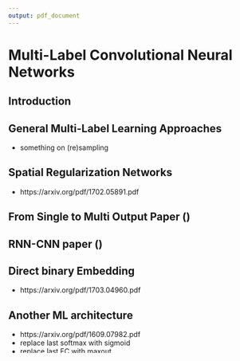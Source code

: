 ```yaml
---
output: pdf_document
---
```


# Multi-Label Convolutional Neural Networks

## Introduction

## General Multi-Label Learning Approaches

+ something on (re)sampling

## Spatial Regularization Networks

+ https://arxiv.org/pdf/1702.05891.pdf

## From Single to Multi Output Paper ()

## RNN-CNN paper ()

## Direct binary Embedding

+ https://arxiv.org/pdf/1703.04960.pdf

## Another ML architecture

+ https://arxiv.org/pdf/1609.07982.pdf
+ replace last softmax with sigmoid
+ replace last FC with maxout
+ replace last pooling with spatial pyramid pooling
+ other option use FCN with global max pool at end before sigmoid
+ dropout only on first layers after representation (fixed VGG)
+ note they also used dropout at testing and then combined for mean prediction

## Is object localization for free? – Weakly-supervised learning with convolutional neural networks

+ http://www.cv-foundation.org/openaccess/content_cvpr_2015/papers/Oquab_Is_Object_Localization_2015_CVPR_paper.pdf
+ section on label correlations for MLC

## Near Perfect Protein Multi-Label Classification with Deep Neural Networks

+ https://arxiv.org/pdf/1703.10663.pdf
+ spp layer after convolutions - not sure if it has to do with MLC

## BP-MLL

+ http://citeseerx.ist.psu.edu/viewdoc/download?doi=10.1.1.130.7318&rep=rep1&type=pdf
+ description on NN and some references

## ML NN for text

+ https://arxiv.org/pdf/1312.5419.pdf

## ML MT

+ http://www.cripac.ia.ac.cn/irds/People/lwang/M-MCG/Publications/2013/YH2013ICIP.pdf
+ but not much detail

## ML Attention:

+ https://arxiv.org/pdf/1412.7755.pdf

## Sparsemax ML loss

+ https://arxiv.org/pdf/1602.02068.pdf

+ Other object detection